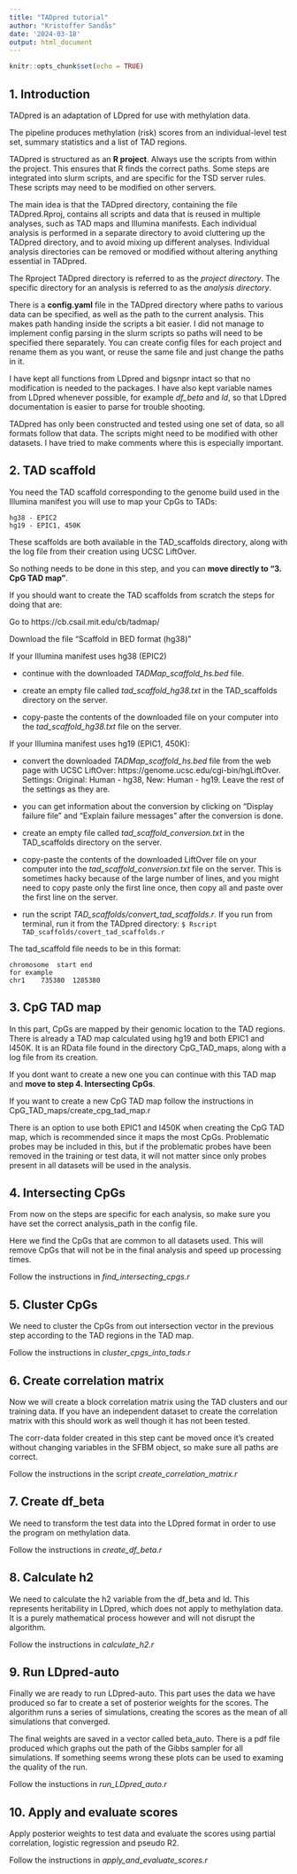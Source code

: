```yaml
---
title: "TADpred tutorial"
author: "Kristoffer Sandås"
date: '2024-03-18'
output: html_document
---
```


```r
knitr::opts_chunk$set(echo = TRUE)
```

## 1. Introduction
TADpred is an adaptation of LDpred for use with methylation data.

The pipeline produces methylation (risk) scores from an individual-level test set, summary statistics and a list of TAD regions.

TADpred is structured as an **R project**. Always use the scripts from within the project. This ensures that R finds the correct paths. Some steps are integrated into slurm scripts, and are specific for the TSD server rules. These scripts may need to be modified on other servers.

The main idea is that the TADpred directory, containing the file TADpred.Rproj, contains all scripts and data that is reused in multiple analyses, such as TAD maps and Illumina manifests. Each individual analysis is performed in a separate directory to avoid cluttering up the TADpred directory, and to avoid mixing up different analyses. Individual analysis directories can be removed or modified without altering anything essential in TADpred.

The Rproject TADpred directory is referred to as the *project directory*.
The specific directory for an analysis is referred to as the *analysis directory*.

There is a **config.yaml** file in the TADpred directory where paths to 
various data can be specified, as well as the path to the current analysis. This makes path handing inside the scripts a bit easier. I did not manage to implement config parsing in the slurm scripts so paths will
need to be specified there separately. You can create config files for each project and rename them as you want, or reuse the same file and just change the paths in it.

I have kept all functions from LDpred and bigsnpr intact so that no modification is needed to the packages. I have also kept variable names from LDpred whenever possible, for example *df_beta* and *ld*, so that LDpred documentation is easier to parse for trouble shooting.

TADpred has only been constructed and tested using one set of data, so all formats follow that data. The scripts might need to be modified with other
datasets. I have tried to make comments where this is especially important.

## 2. TAD scaffold
You need the TAD scaffold corresponding to the genome build used in the Illumina manifest you will use to map your CpGs to TADs:

    hg38 - EPIC2
    hg19 - EPIC1, 450K

These scaffolds are both available in the TAD_scaffolds directory, along with the log file from their creation using UCSC LiftOver. 

So nothing needs to be done in this step, and you can **move directly to "3. CpG TAD map"**.

If you should want to create the TAD scaffolds from scratch the steps for doing that are:

Go to https://cb.csail.mit.edu/cb/tadmap/

Download the file "Scaffold in BED format (hg38)"

If your Illumina manifest uses hg38 (EPIC2) 

- continue with the downloaded *TADMap_scaffold_hs.bed* file.

- create an empty file called *tad_scaffold_hg38.txt* in the TAD_scaffolds
directory on the server.

- copy-paste the contents of the downloaded file on your computer into the *tad_scaffold_hg38.txt* file on the server.

If your Illumina manifest uses hg19 (EPIC1, 450K): 

- convert the downloaded *TADMap_scaffold_hs.bed* file from the web page with UCSC LiftOver:
https://genome.ucsc.edu/cgi-bin/hgLiftOver. Settings: Original: Human - hg38, New: Human - hg19. Leave the rest of the settings as they are.

- you can get information about the conversion by clicking on "Display failure file" and "Explain failure messages" after the conversion is done.

- create an empty file called *tad_scaffold_conversion.txt* in the TAD_scaffolds directory on the server.

- copy-paste the contents of the downloaded LiftOver file on your computer into the *tad_scaffold_conversion.txt* file on the server. This is sometimes hacky because of the large number of lines, and you might need to copy paste only the first line once, then copy all and paste over the first line on the server.

- run the script *TAD_scaffolds/convert_tad_scaffolds.r*. If you run from terminal, run it from the TADpred directory: ```$ Rscript TAD_scaffolds/covert_tad_scaffolds.r ```

The tad_scaffold file needs to be in this format:
    
    chromosome  start end
    for example
    chr1	735380	1285380

## 3. CpG TAD map
In this part, CpGs are mapped by their genomic location to the TAD regions.
There is already a TAD map calculated using hg19 and both EPIC1 and I450K.
It is an RData file found in the directory CpG_TAD_maps, along with a log file from its creation. 

If you dont want to create a new one you can continue with this TAD map and **move 
to step 4. Intersecting CpGs**.

If you want to create a new CpG TAD map follow the instructions in CpG_TAD_maps/create_cpg_tad_map.r

There is an option to use both EPIC1 and I450K when creating the CpG TAD map,
which is recommended since it maps the most CpGs. Problematic probes may be 
included in this, but if the problematic probes have been removed in the 
training or test data, it will not matter since only probes present in all datasets will be used in the analysis. 

## 4. Intersecting CpGs
From now on the steps are specific for each analysis, so make sure you have set the correct analysis_path in the config file.

Here we find the CpGs that are common to all datasets used. This will remove
CpGs that will not be in the final analysis and speed up processing times.

Follow the instructions in *find_intersecting_cpgs.r*

## 5. Cluster CpGs
We need to cluster the CpGs from out intersection vector in the previous step 
according to the TAD regions in the TAD map.

Follow the instructions in *cluster_cpgs_into_tads.r*

## 6. Create correlation matrix
Now we will create a block correlation matrix using the TAD clusters and
our training data. If you have an independent dataset to create the correlation
matrix with this should work as well though it has not been tested.

The corr-data folder created in this step cant be moved once it's created without
changing variables in the SFBM object, so make sure all paths are correct.

Follow the instructions in the script *create_correlation_matrix.r*

## 7. Create df_beta
We need to transform the test data into the LDpred format in order to use the program on methylation data.

Follow the instructions in *create_df_beta.r*

## 8. Calculate h2
We need to calculate the h2 variable from the df_beta and ld. This
represents heritability in LDpred, which does not apply to methylation
data. It is a purely mathematical process however and will not disrupt
the algorithm. 

Follow the instructions in *calculate_h2.r*

## 9. Run LDpred-auto
Finally we are ready to run LDpred-auto. This part uses the data we
have produced so far to create a set of posterior weights for the 
scores. The algorithm runs a series of simulations, creating the scores as the mean of all simulations that converged. 

The final weights are saved in a vector called beta_auto. There is a pdf file produced which graphs out the path of the Gibbs sampler 
for all simulations. If something seems wrong these plots can be used to examing the quality of the run.

Follow the instuctions in *run_LDpred_auto.r*

## 10. Apply and evaluate scores
Apply posterior weights to test data and evaluate the scores using
partial correlation, logistic regression and pseudo R2.

Follow the instructions in *apply_and_evaluate_scores.r*



